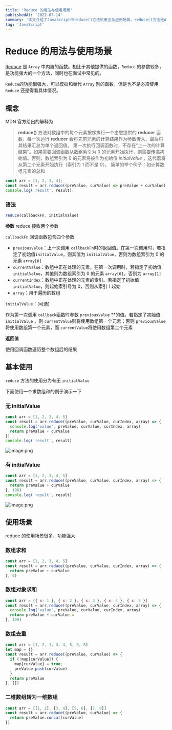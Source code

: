 ```yaml
---
title: 'Reduce 的用法与使用场景'
publishedAt: '2022-07-14'
summary: '本文介绍了JavaScript中reduce()方法的用法与应用场景。reduce()方法是Array中的高阶函数,用于合并数组元素的操作。文中首先阐明了reduce()的基本语法和参数,其接受四个参数:数组、累加器、当前元素和索引。然后举例详细解释了reduce()的三个主要用途:数组求和、对象的合并和列表转为对象。这些例子涵盖了reduce()的基本功能及运用。'
tag: 'JavaScript'
---
```


# Reduce 的用法与使用场景

[Reduce](https://developer.mozilla.org/zh-CN/docs/Web/JavaScript/Reference/Global_Objects/Array/reduce) 是 `Array` 中内置的函数。相比于其他提供的函数，`Reduce` 的参数较多，是功能强大的一个方法，同时也在面试中常见的。

`Reduce`的功能很强大，可以模拟和替代 `Array` 别的函数，但是也不是必须使用 `Reduce` 还是得看具体情况。

## 概念

MDN 官方给出的解释为

> **reduce()** 方法对数组中的每个元素按序执行一个由您提供的 **reducer** 函数，每一次运行 **reducer** 会将先前元素的计算结果作为参数传入，最后将其结果汇总为单个返回值。
> 第一次执行回调函数时，不存在“上一次的计算结果”。如果需要回调函数从数组索引为 0 的元素开始执行，则需要传递初始值。否则，数组索引为 0 的元素将被作为初始值 _initialValue_
> ，迭代器将从第二个元素开始执行（索引为 1 而不是 0）。
> 简单的举个例子：如计算数组元素的总和

```javascript
const arr = [1, 2, 3, 4];
const result = arr.reduce((preValue, curValue) => preValue + curValue);
console.log('result', result);
```

### 语法

```javascript
reduce(callbackFn, initialValue)
```

**参数**
reduce 接收两个参数

`callbackFn` 回调函数包含四个参数

- `previousValue`：上一次调用 `callbackFn`时的返回值。在第一次调用时，若指定了初始值`initialValue`，则其值为 `initialValue`，否则为数组索引为 0 的元素 `array[0]`
- `currentValue`：数组中正在处理的元素。在第一次调用时，若指定了初始值 `initialValue`，其值则为数组索引为 0 的元素 `array[0]`，否则为 `array[1]`
- `currentIndex`：数组中正在处理的元素的索引。若指定了初始值 `initialValue`，则起始索引号为 0，否则从索引 1 起始
- `array`：用于遍历的数组

`initialValue`：(可选)

作为第一次调用 `callback`函数时参数 `previousValue` \*\*的值。若指定了初始值 `initialValue`
，则 `currentValue`则将使用数组第一个元素；否则 `previousValue`将使用数组第一个元素，而 `currentValue`将使用数组第二个元素

**返回值**

使用回调函数遍历整个数组后的结果

## 基本使用

`reduce` 方法的使用分为有无 `initialValue`

下面使用一个求数组和的例子演示一下

### 无 initialValue

```javascript
const arr = [1, 2, 3, 4, 5]
const result = arr.reduce((preValue, curValue, curIndex, array) => {
  console.log('value', preValue, curValue, curIndex, array)
  return preValue + curValue
})
console.log('result', result)
```

![image.png](https://cdn.hashnode.com/res/hashnode/image/upload/v1667632961676/07D1d7O82.png)

### 有 initialValue

```javascript
const arr = [1, 2, 3, 4, 5]
const result = arr.reduce((preValue, curValue, curIndex, array) => {
  return preValue + curValue
}, 100)
console.log('result', result)
```

![image.png](https://cdn.hashnode.com/res/hashnode/image/upload/v1667633072044/Yt6Nunf9E.png)

## 使用场景

reduce 的使用场景很多，功能强大

### 数组求和

```javascript
const arr = [1, 2, 3, 4, 5]
const result = arr.reduce((preValue, curValue, curIndex, array) => {
  return preValue + curValue
}, 0)
```

### 数组对象求和

```javascript
const arr = [{ x: 1 }, { x: 2 }, { x: 3 }, { x: 4 }, { x: 5 }]
const result = arr.reduce((preValue, curValue, curIndex, array) => {
  console.log('value', preValue, curValue, curIndex, array)
  return preValue + curValue.x
}, 100)
```

### 数组去重

```javascript
const arr = [1, 2, 1, 3, 4, 5, 3, 8]
let map = {};
const result = arr.reduce((preValue, curValue) => {
  if (!map[curValue]) {
    map[curValue] = true;
    preValue.push(curValue)
  }
  return preValue
}, [])
```

### 二维数组转为一维数组

```javascript
const arr = [[1, 2], [3, 4], [5, 6], [7, 8]]
const result = arr.reduce((preValue, curValue) => {
  return preValue.concat(curValue)
})
```
